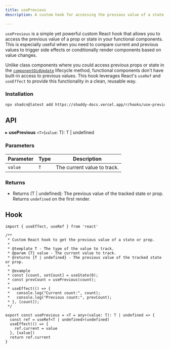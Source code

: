 ```yaml
---
title: usePrevious
description: A custom hook for accessing the previous value of a state or prop in React.

---
```


`usePrevious` is a simple yet powerful custom React hook that allows you to access the previous value of a prop or state in your functional components. This is especially useful when you need to compare current and previous values to trigger side effects or conditionally render components based on value changes.

Unlike class components where you could access previous props or state in the [`componentDidUpdate`](https://legacy.reactjs.org/docs/react-component.html#componentdidupdate) lifecycle method, functional components don't have built-in access to previous values. This hook leverages React's `useRef` and `useEffect` to provide this functionality in a clean, reusable way.

<ComponentPreview name="use-previous"/>

### Installation

```bash
npx shadcn@latest add https://shaddy-docs.vercel.app/r/hooks/use-previous.json
```

## API
▸ **usePrevious** `<T>`(`value`: T): T | undefined

### Parameters

| Parameter | Type | Description |
| --- | --- | --- |
| `value` | `T` | The current value to track. |

### Returns

- Returns (T | undefined): The previous value of the tracked state or prop. Returns `undefined` on the first render.

## Hook

```tsx
import { useEffect, useRef } from 'react'

/**
 * Custom React hook to get the previous value of a state or prop.
 *
 * @template T - The type of the value to track.
 * @param {T} value - The current value to track.
 * @returns {T | undefined} - The previous value of the tracked state or prop.
 *
 * @example
 * const [count, setCount] = useState(0);
 * const prevCount = usePrevious(count);
 *
 * useEffect(() => {
 *   console.log("Current count:", count);
 *   console.log("Previous count:", prevCount);
 * }, [count]);
 */

export const usePrevious = <T = any>(value: T): T | undefined => {
  const ref = useRef<T | undefined>(undefined)
  useEffect(() => {
    ref.current = value
  }, [value])
  return ref.current
}
```
